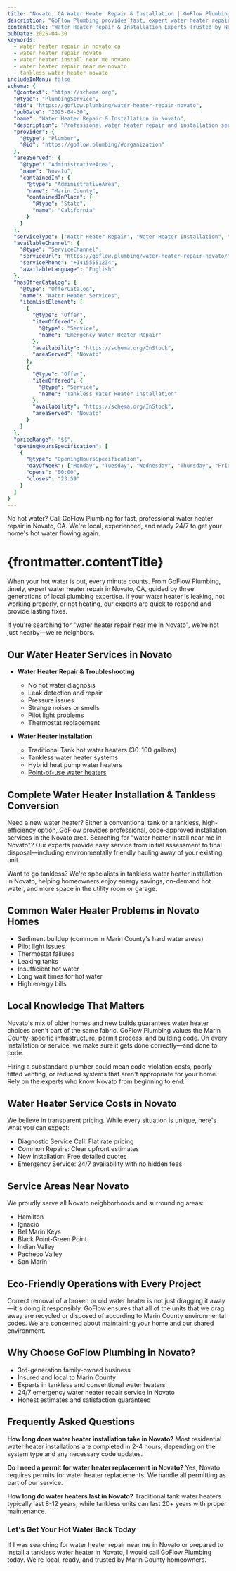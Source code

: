 ```yaml
---
title: "Novato, CA Water Heater Repair & Installation | GoFlow Plumbing"
description: "GoFlow Plumbing provides fast, expert water heater repair in Novato, CA. Tank and tankless water heater repair, local plumbers, and emergency 24/7 service. Call now!"
contentTitle: "Water Heater Repair & Installation Experts Trusted by Novato Homeowners"
pubDate: 2025-04-30
keywords:
  - water heater repair in novato ca
  - water heater repair novato
  - water heater install near me novato
  - water heater repair near me novato
  - tankless water heater novato
includeInMenu: false
schema: {
  "@context": "https://schema.org",
  "@type": "PlumbingService",
  "@id": "https://goflow.plumbing/water-heater-repair-novato",
  "pubDate": "2025-04-30",
  "name": "Water Heater Repair & Installation in Novato",
  "description": "Professional water heater repair and installation services in Novato, CA. Available 24/7 for emergency repairs, tankless conversions, and new installations.",
  "provider": {
    "@type": "Plumber",
    "@id": "https://goflow.plumbing/#organization"
  },
  "areaServed": {
    "@type": "AdministrativeArea",
    "name": "Novato",
    "containedIn": {
      "@type": "AdministrativeArea",
      "name": "Marin County",
      "containedInPlace": {
        "@type": "State",
        "name": "California"
      }
    }
  },
  "serviceType": ["Water Heater Repair", "Water Heater Installation", "Tankless Water Heater Installation"],
  "availableChannel": {
    "@type": "ServiceChannel",
    "serviceUrl": "https://goflow.plumbing/water-heater-repair-novato/",
    "servicePhone": "+14155551234",
    "availableLanguage": "English"
  },
  "hasOfferCatalog": {
    "@type": "OfferCatalog",
    "name": "Water Heater Services",
    "itemListElement": [
      {
        "@type": "Offer",
        "itemOffered": {
          "@type": "Service",
          "name": "Emergency Water Heater Repair"
        },
        "availability": "https://schema.org/InStock",
        "areaServed": "Novato"
      },
      {
        "@type": "Offer",
        "itemOffered": {
          "@type": "Service",
          "name": "Tankless Water Heater Installation"
        },
        "availability": "https://schema.org/InStock",
        "areaServed": "Novato"
      }
    ]
  },
  "priceRange": "$$",
  "openingHoursSpecification": [
    {
      "@type": "OpeningHoursSpecification",
      "dayOfWeek": ["Monday", "Tuesday", "Wednesday", "Thursday", "Friday", "Saturday", "Sunday"],
      "opens": "00:00",
      "closes": "23:59"
    }
  ]
}
---
```


No hot water? Call GoFlow Plumbing for fast, professional water heater repair in Novato, CA.
We're local, experienced, and ready 24/7 to get your home's hot water flowing again.

# {frontmatter.contentTitle}

When your hot water is out, every minute counts.
From GoFlow Plumbing, timely, expert water heater repair in Novato, CA, guided by three generations of local plumbing expertise.
If your water heater is leaking, not working properly, or not heating, our experts are quick to respond and provide lasting fixes.

If you're searching for "water heater repair near me in Novato", we're not just nearby—we're neighbors.

## Our Water Heater Services in Novato

- **Water Heater Repair & Troubleshooting**
  - No hot water diagnosis
  - Leak detection and repair
  - Pressure issues
  - Strange noises or smells
  - Pilot light problems
  - Thermostat replacement

- **Water Heater Installation**
  - Traditional Tank hot water heaters (30-100 gallons)
  - Tankless water heater systems
  - Hybrid heat pump water heaters
  - [Point-of-use water heaters](/instant-hot-water-installed-or-repaired/)

## Complete Water Heater Installation & Tankless Conversion

Need a new water heater?
Either a conventional tank or a tankless, high-efficiency option, GoFlow provides professional, code-approved installation services in the Novato area.
Searching for "water heater install near me in Novato"?
Our experts provide easy service from initial assessment to final disposal—including environmentally friendly hauling away of your existing unit.

Want to go tankless? We're specialists in tankless water heater installation in Novato,
helping homeowners enjoy energy savings, on-demand hot water, and more space in the utility room or garage.

## Common Water Heater Problems in Novato Homes

- Sediment buildup (common in Marin County's hard water areas)
- Pilot light issues
- Thermostat failures
- Leaking tanks
- Insufficient hot water
- Long wait times for hot water
- High energy bills

## Local Knowledge That Matters

Novato's mix of older homes and new builds guarantees water heater choices aren't part of the same fabric.
GoFlow Plumbing values the Marin County-specific infrastructure, permit process, and building code.
On every installation or service, we make sure it gets done correctly—and done to code.

Hiring a substandard plumber could mean code-violation costs, poorly fitted venting, or reduced systems that aren't appropriate for your home.
Rely on the experts who know Novato from beginning to end.

## Water Heater Service Costs in Novato

We believe in transparent pricing. While every situation is unique, here's what you can expect:

- Diagnostic Service Call: Flat rate pricing
- Common Repairs: Clear upfront estimates
- New Installation: Free detailed quotes
- Emergency Service: 24/7 availability with no hidden fees

## Service Areas Near Novato

We proudly serve all Novato neighborhoods and surrounding areas:
- Hamilton
- Ignacio
- Bel Marin Keys
- Black Point-Green Point
- Indian Valley
- Pacheco Valley
- San Marin

## Eco-Friendly Operations with Every Project

Correct removal of a broken or old water heater is not just dragging it away—it's doing it responsibly.
GoFlow ensures that all of the units that we drag away are recycled or disposed of according to Marin County environmental codes.
We are concerned about maintaining your home and our shared environment.

## Why Choose GoFlow Plumbing in Novato?

- 3rd-generation family-owned business
- Insured and local to Marin County
- Experts in tankless and conventional water heaters
- 24/7 emergency water heater repair service in Novato
- Honest estimates and satisfaction guaranteed

## Frequently Asked Questions

**How long does water heater installation take in Novato?**
Most residential water heater installations are completed in 2-4 hours, depending on the system type and any necessary code updates.

**Do I need a permit for water heater replacement in Novato?**
Yes, Novato requires permits for water heater replacements. We handle all permitting as part of our service.

**How long do water heaters last in Novato?**
Traditional tank water heaters typically last 8-12 years, while tankless units can last 20+ years with proper maintenance.

### Let's Get Your Hot Water Back Today

If I was searching for water heater repair near me in Novato or prepared to install a tankless water heater in Novato, I would call GoFlow Plumbing today.
We're local, ready, and trusted by Marin County homeowners.
